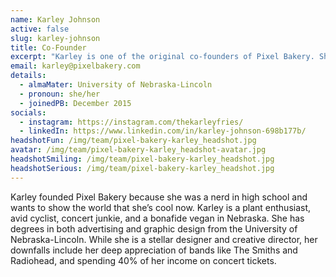 ```yaml
---
name: Karley Johnson
active: false
slug: karley-johnson
title: Co-Founder
excerpt: "Karley is one of the original co-founders of Pixel Bakery. She has since hung up her hat, but still occasionally creeps on our Slack messages."
email: karley@pixelbakery.com
details:
  - almaMater: University of Nebraska-Lincoln
  - pronoun: she/her
  - joinedPB: December 2015
socials:
  - instagram: https://instagram.com/thekarleyfries/
  - linkedIn: https://www.linkedin.com/in/karley-johnson-698b177b/
headshotFun: /img/team/pixel-bakery-karley_headshot.jpg
avatar: /img/team/pixel-bakery-karley_headshot-avatar.jpg
headshotSmiling: /img/team/pixel-bakery-karley_headshot.jpg
headshotSerious: /img/team/pixel-bakery-karley_headshot.jpg
---
```


Karley founded Pixel Bakery because she was a nerd in high school and wants to show the world that she’s cool now. Karley is a plant enthusiast, avid cyclist, concert junkie, and a bonafide vegan in Nebraska. She has degrees in both advertising and graphic design from the University of Nebraska-Lincoln. While she is a stellar designer and creative director, her downfalls include her deep appreciation of bands like The Smiths and Radiohead, and spending 40% of her income on concert tickets.